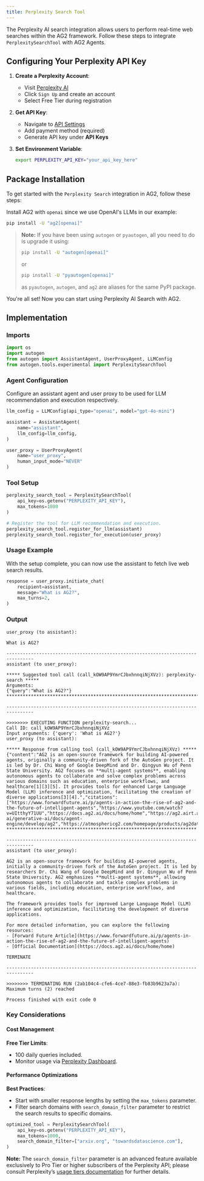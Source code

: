 ```yaml
---
title: Perplexity Search Tool
---
```


The Perplexity AI search integration allows users to perform real-time web searches within the AG2 framework. Follow these steps to integrate `PerplexitySearchTool` with AG2 Agents.

## Configuring Your Perplexity API Key

1. **Create a Perplexity Account**:
   - Visit [Perplexity AI](https://www.perplexity.ai/)
   - Click `Sign Up` and create an account
   - Select Free Tier during registration

2. **Get API Key**:
   - Navigate to [API Settings](https://www.perplexity.ai/settings/api)
   - Add payment method (required)
   - Generate API key under **API Keys**

3. **Set Environment Variable**:
   ```bash
   export PERPLEXITY_API_KEY="your_api_key_here"
   ```


## Package Installation

To get started with the `Perplexity Search` integration in AG2, follow these steps:

Install AG2 with `openai` since we use OpenAI's LLMs in our example:

```bash
pip install -U "ag2[openai]"
```
> **Note:** If you have been using `autogen` or `pyautogen`, all you need to do is upgrade it using:
> ```bash
> pip install -U "autogen[openai]"
> ```
> or
> ```bash
> pip install -U "pyautogen[openai]"
> ```
> as `pyautogen`, `autogen`, and `ag2` are aliases for the same PyPI package.


You're all set! Now you can start using Perplexity AI Search with AG2.

## Implementation

### Imports

```python
import os
import autogen
from autogen import AssistantAgent, UserProxyAgent, LLMConfig
from autogen.tools.experimental import PerplexitySearchTool
```


### Agent Configuration

Configure an assistant agent and user proxy to be used for LLM recommendation and execution respectively.

```python
llm_config = LLMConfig(api_type="openai", model="gpt-4o-mini")

assistant = AssistantAgent(
    name="assistant",
    llm_config=llm_config,
)

user_proxy = UserProxyAgent(
    name="user_proxy",
    human_input_mode="NEVER"
)

```

### Tool Setup

```python
perplexity_search_tool = PerplexitySearchTool(
    api_key=os.getenv("PERPLEXITY_API_KEY"),
    max_tokens=1000
)

# Register the tool for LLM recommendation and execution.
perplexity_search_tool.register_for_llm(assistant)
perplexity_search_tool.register_for_execution(user_proxy)
```

### Usage Example

With the setup complete, you can now use the assistant to fetch live web search results.

```python
response = user_proxy.initiate_chat(
    recipient=assistant,
    message="What is AG2?",
    max_turns=2,
)
````

### Output

```console
user_proxy (to assistant):

What is AG2?

--------------------------------------------------------------------------------
assistant (to user_proxy):

***** Suggested tool call (call_kOW9AP9YmrCJbxhnnqiNjXVz): perplexity-search *****
Arguments:
{"query":"What is AG2?"}
**********************************************************************************

--------------------------------------------------------------------------------

>>>>>>>> EXECUTING FUNCTION perplexity-search...
Call ID: call_kOW9AP9YmrCJbxhnnqiNjXVz
Input arguments: {'query': 'What is AG2?'}
user_proxy (to assistant):

***** Response from calling tool (call_kOW9AP9YmrCJbxhnnqiNjXVz) *****
{"content":"AG2 is an open-source framework for building AI-powered agents, originally a community-driven fork of the AutoGen project. It is led by Dr. Chi Wang of Google DeepMind and Dr. Qingyun Wu of Penn State University. AG2 focuses on **multi-agent systems**, enabling autonomous agents to collaborate and solve complex problems across various domains such as education, enterprise workflows, and healthcare[1][3][5]. It provides tools for enhanced Large Language Model (LLM) inference and optimization, facilitating the creation of diverse applications[3][4].","citations":["https://www.forwardfuture.ai/p/agents-in-action-the-rise-of-ag2-and-the-future-of-intelligent-agents","https://www.youtube.com/watch?v=UItthyY71UU","https://docs.ag2.ai/docs/home/home","https://ag2.airt.ai/latest/docs/home/home/","https://cloud.google.com/vertex-ai/generative-ai/docs/agent-engine/develop/ag2","https://atmosphericg2.com/homepage/products/ag2data/","https://atmosphericg2.com/ag2trader/"]}
**********************************************************************

--------------------------------------------------------------------------------
assistant (to user_proxy):

AG2 is an open-source framework for building AI-powered agents, initially a community-driven fork of the AutoGen project. It is led by researchers Dr. Chi Wang of Google DeepMind and Dr. Qingyun Wu of Penn State University. AG2 emphasizes **multi-agent systems**, allowing autonomous agents to collaborate and tackle complex problems in various fields, including education, enterprise workflows, and healthcare.

The framework provides tools for improved Large Language Model (LLM) inference and optimization, facilitating the development of diverse applications.

For more detailed information, you can explore the following resources:
- [Forward Future Article](https://www.forwardfuture.ai/p/agents-in-action-the-rise-of-ag2-and-the-future-of-intelligent-agents)
- [Official Documentation](https://docs.ag2.ai/docs/home/home)

TERMINATE

--------------------------------------------------------------------------------

>>>>>>>> TERMINATING RUN (2ab104c4-cfe6-4ce7-88e3-fb83b9623a7a): Maximum turns (2) reached

Process finished with exit code 0
````

### Key Considerations

#### Cost Management

**Free Tier Limits**:
- 100 daily queries included.
- Monitor usage via [Perplexity Dashboard](https://www.perplexity.ai/settings/api).

#### Performance Optimizations

**Best Practices**:

- Start with smaller response lengths by setting the `max_tokens` parameter.
- Filter search domains with `search_domain_filter` parameter to restrict the search results to specific domains.
```python
optimized_tool = PerplexitySearchTool(
    api_key=os.getenv("PERPLEXITY_API_KEY"),
    max_tokens=1000,
    search_domain_filter=["arxiv.org", "towardsdatascience.com"],
)
```
**Note:** The `search_domain_filter` parameter is an advanced feature available exclusively to Pro Tier or higher subscribers of the Perplexity API; please consult Perplexity’s [usage tiers documentation](https://docs.perplexity.ai/guides/usage-tiers) for further details.
